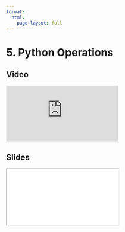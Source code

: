 ```yaml
---
format:
  html:
    page-layout: full
---
```


# 5. Python Operations

::: {.panel-tabset .nav-pills}

## Video

<iframe
    class="video"
    src="https://www.youtube.com/embed/WCWi1R2CQsY?start=6490&end=6837&rel=0" 
    title="Module 4 Video - Python Operations"
    frameborder="0"
    allow="accelerometer; autoplay; clipboard-write; encrypted-media; gyroscope; picture-in-picture"
    allowfullscreen
></iframe>

## Slides

<iframe
    class="slide-deck"
    src="slides/module4_18.html"
></iframe>

:::
